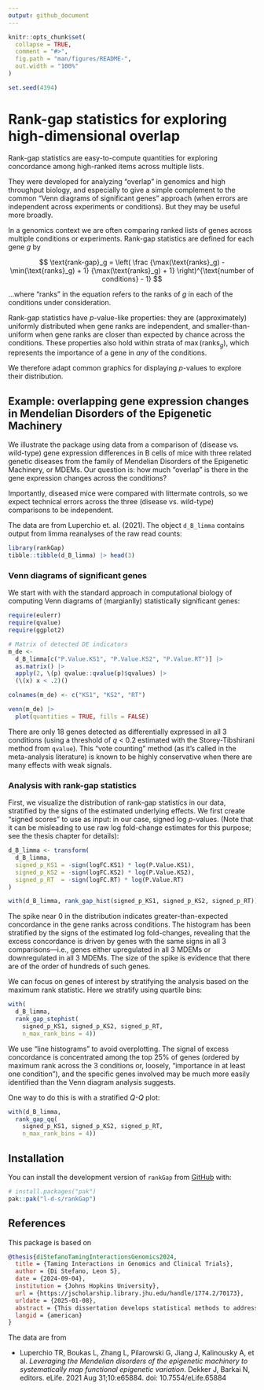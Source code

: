 ```yaml
---
output: github_document
---
```


<!-- README.md is generated from README.Rmd. Please edit that file -->

```r
knitr::opts_chunk$set(
  collapse = TRUE,
  comment = "#>",
  fig.path = "man/figures/README-",
  out.width = "100%"
)

set.seed(4394)
```

# Rank-gap statistics for exploring high-dimensional overlap

<!-- badges: start -->
<!-- badges: end -->

Rank-gap statistics are easy-to-compute quantities for exploring concordance
among high-ranked items across multiple lists.

They were developed for analyzing "overlap" in genomics and high throughput
biology, and especially to give a simple complement to the common "Venn
diagrams of significant genes" approach (when errors are independent across
experiments or conditions). But they may be useful more broadly.

In a genomics context we are often comparing ranked lists of genes across
multiple conditions or experiments. Rank-gap statistics are defined for each
gene $g$ by

$$
\text{rank-gap}_g = \left(
   \frac
       {\max(\text{ranks}_g) - \min(\text{ranks}_g) + 1}
       {\max(\text{ranks}_g) + 1}
\right)^{\text{number of conditions} - 1}
$$

…where “ranks” in the equation refers to the ranks of $g$ in each of the
conditions under consideration.

Rank-gap statistics have *p*-value-like properties: they are (approximately)
uniformly distributed when gene ranks are independent, and smaller-than-uniform
when gene ranks are closer than expected by chance across the conditions. These
properties also hold within strata of $\max(\text{ranks}_g)$, which represents
the importance of a gene in _any_ of the conditions. 

We therefore adapt common graphics for displaying _p_-values to explore their
distribution.

## Example: overlapping gene expression changes in Mendelian Disorders of the Epigenetic Machinery

We illustrate the package using data from a comparison of (disease vs.
wild-type) gene expression differences in B cells of mice with three related
genetic diseases from the family of Mendelian Disorders of the Epigenetic
Machinery, or MDEMs. Our question is: how much "overlap" is there in the gene
expression changes across the conditions?

Importantly, diseased mice were compared with littermate controls, so we expect
technical errors across the three (disease vs. wild-type) comparisons to be
independent.

The data are from Luperchio et. al. (2021). The object `d_B_limma` contains
output from limma reanalyses of the raw read counts:

```r
library(rankGap)
tibble::tibble(d_B_limma) |> head(3)
```

### Venn diagrams of significant genes

We start with with the standard approach in computational biology of computing
Venn diagrams of (margianlly) statistically significant genes:

```r
require(eulerr)
require(qvalue)
require(ggplot2)

# Matrix of detected DE indicators
m_de <-
  d_B_limma[c("P.Value.KS1", "P.Value.KS2", "P.Value.RT")] |>
  as.matrix() |>
  apply(2, \(p) qvalue::qvalue(p)$qvalues) |>
  (\(x) x < .2)()

colnames(m_de) <- c("KS1", "KS2", "RT")

venn(m_de) |>
  plot(quantities = TRUE, fills = FALSE)
```

There are only 18 genes detected as differentially expressed in all 3
conditions (using a threshold of _q_ < 0.2 estimated with the Storey-Tibshirani
method from `qvalue`). This "vote counting" method (as it's called in the
meta-analysis literature) is known to be highly conservative when there are
many effects with weak signals.

### Analysis with rank-gap statistics

First, we visualize the distribution of rank-gap statistics in our data,
stratified by the signs of the estimated underlying effects. We first create
"signed scores" to use as input: in our case, signed log _p_-values. (Note that
it can be misleading to use raw log fold-change estimates for this purpose; see
the thesis chapter for details):

```r
d_B_limma <- transform(
  d_B_limma,
  signed_p_KS1 = -sign(logFC.KS1) * log(P.Value.KS1),
  signed_p_KS2 = -sign(logFC.KS2) * log(P.Value.KS2),
  signed_p_RT  = -sign(logFC.RT) * log(P.Value.RT)
)

with(d_B_limma, rank_gap_hist(signed_p_KS1, signed_p_KS2, signed_p_RT))
```


The spike near 0 in the distribution indicates greater-than-expected
concordance in the gene ranks across conditions. The histogram has been
stratified by the signs of the estimated log fold-changes, revealing that the
excess concordance is driven by genes with the same signs in all 3
comparisons—i.e., genes either upregulated in all 3 MDEMs or downregulated in
all 3 MDEMs. The size of the spike is evidence that there are of the order of
hundreds of such genes.

We can focus on genes of interest by stratifying the analysis based on the
maximum rank statistic. Here we stratify using quartile bins:

```r
with(
  d_B_limma,
  rank_gap_stephist(
    signed_p_KS1, signed_p_KS2, signed_p_RT,
    n_max_rank_bins = 4))
```

We use "line histograms" to avoid overplotting. The signal of excess
concordance is concentrated among the top 25% of genes (ordered by maximum rank
across the 3 conditions or, loosely, "importance in at least one condition"),
and the specific genes involved may be much more easily identified than the
Venn diagram analysis suggests.

One way to do this is with a stratified _Q-Q_ plot:

```r
with(d_B_limma,
  rank_gap_qq(
    signed_p_KS1, signed_p_KS2, signed_p_RT,
    n_max_rank_bins = 4))
```


## Installation

You can install the development version of `rankGap` from
[GitHub](https://github.com/) with:

``` r
# install.packages("pak")
pak::pak("l-d-s/rankGap")
```

## References

This package is based on

```bibtex
@thesis{diStefanoTamingInteractionsGenomics2024,
  title = {Taming Interactions in Genomics and Clinical Trials},
  author = {Di Stefano, Leon S},
  date = {2024-09-04},
  institution = {Johns Hopkins University},
  url = {https://jscholarship.library.jhu.edu/handle/1774.2/70173},
  urldate = {2025-01-08},
  abstract = {This dissertation develops statistical methods to address two challenges in contemporary biomedical research. The first is understanding shared mechanisms underlying related diseases using high- throughput molecular data, motivated by a study of gene expression changes in a group of rare genetic disorders called Mendelian Disorders of the Epigenetic Machinery or MDEMs (Luperchio et al., 2021). We develop a simple approach to assessing the degree of overlap among the disorders based on rescaled differences in ranks of each gene across conditions, which we call “rank-gap” statistics. Rank-gap statistics have p-value-like properties that highlight concordance among genes ranked highly in at least one condition, and we argue that the number of smaller than expected rank-gap statistics estimates a meaningful overlap metric in the limit of small measurement error. Rank-gap statistics also possess three- and higher-way analogues. We compare our proposal with other rank-based overlap methods in the literature, and evaluate a diverse group of related methods in a simulation study. Our approach provides a simple complement to the predominant practice in genomics of forming Venn diagrams of statistically significant genes. The second challenge is understanding how treatment effects vary among different types of patients using data from clinical trials. The standard approach—one-at-a-time subgroup or interaction analysis of candidate covariates—suffers from difficulties of inference and interpretation. We develop the proportional interaction model, a parsimonious extension of additive regression adjustment also considered by Follmann and Proschan (1999) and Kovalchik, Varadhan, and Weiss (2013) in which benefits and harms from treatment vary as a function of a “score” that also predicts outcomes in each treatment group. An asymptotic analysis enables us to assess the sample sizes required to detect proportional interactions in practice, and we propose a symmetrical re-parametrization of the model that allows for stable single-step inference. We re-analyze a clinical trial of treatments for schizophrenia using our approach, showing how proportional interactions can be incorporated into a traditional regression model-building framework.},
  langid = {american}
}
```

The data are from

-   Luperchio TR, Boukas L, Zhang L, Pilarowski G, Jiang J, Kalinousky A, et al.
*Leveraging the Mendelian disorders of the epigenetic machinery to
systematically map functional epigenetic variation*. Dekker J, Barkai N,
editors. eLife. 2021 Aug 31;10:e65884. doi: 10.7554/eLife.65884
